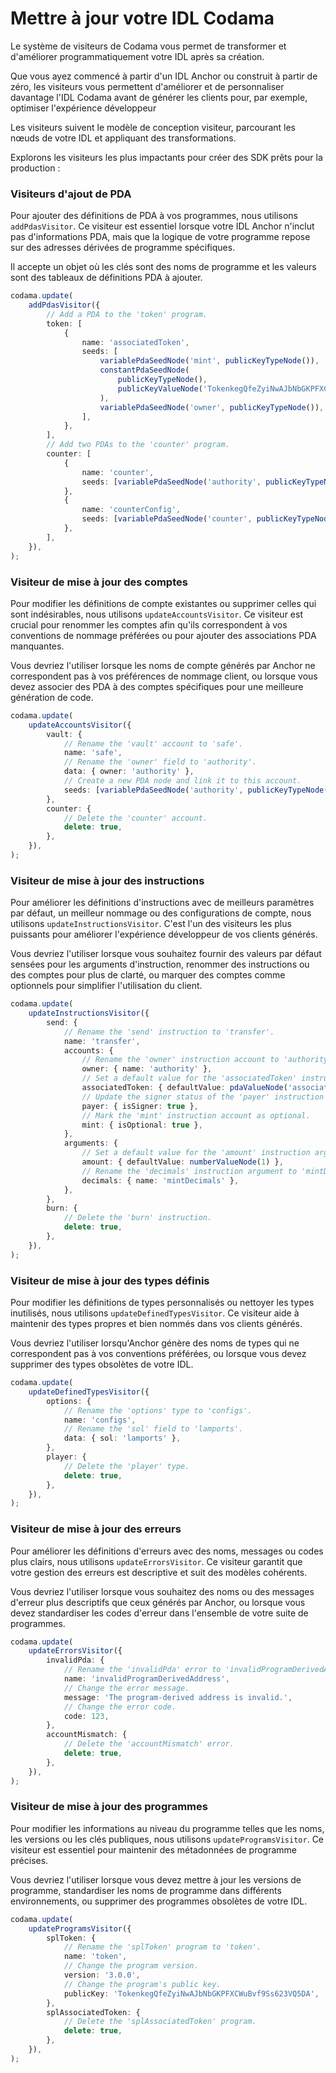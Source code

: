 
# Mettre à jour votre IDL Codama

Le système de visiteurs de Codama vous permet de transformer et d'améliorer programmatiquement votre IDL après sa création.

Que vous ayez commencé à partir d'un IDL Anchor ou construit à partir de zéro, les visiteurs vous permettent d'améliorer et de personnaliser davantage l'IDL Codama avant de générer les clients pour, par exemple, optimiser l'expérience développeur

<ArticleSection name="Visiteurs essentiels" id="essential-visitors" level="h2" />

Les visiteurs suivent le modèle de conception visiteur, parcourant les nœuds de votre IDL et appliquant des transformations.

Explorons les visiteurs les plus impactants pour créer des SDK prêts pour la production :

### Visiteurs d'ajout de PDA

Pour ajouter des définitions de PDA à vos programmes, nous utilisons `addPdasVisitor`. Ce visiteur est essentiel lorsque votre IDL Anchor n'inclut pas d'informations PDA, mais que la logique de votre programme repose sur des adresses dérivées de programme spécifiques.

Il accepte un objet où les clés sont des noms de programme et les valeurs sont des tableaux de définitions PDA à ajouter.

```ts
codama.update(
    addPdasVisitor({
        // Add a PDA to the 'token' program.
        token: [
            {
                name: 'associatedToken',
                seeds: [
                    variablePdaSeedNode('mint', publicKeyTypeNode()),
                    constantPdaSeedNode(
                        publicKeyTypeNode(),
                        publicKeyValueNode('TokenkegQfeZyiNwAJbNbGKPFXCWuBvf9Ss623VQ5DA'),
                    ),
                    variablePdaSeedNode('owner', publicKeyTypeNode()),
                ],
            },
        ],
        // Add two PDAs to the 'counter' program.
        counter: [
            {
                name: 'counter',
                seeds: [variablePdaSeedNode('authority', publicKeyTypeNode())],
            },
            {
                name: 'counterConfig',
                seeds: [variablePdaSeedNode('counter', publicKeyTypeNode())],
            },
        ],
    }),
);
```

### Visiteur de mise à jour des comptes

Pour modifier les définitions de compte existantes ou supprimer celles qui sont indésirables, nous utilisons `updateAccountsVisitor`. Ce visiteur est crucial pour renommer les comptes afin qu'ils correspondent à vos conventions de nommage préférées ou pour ajouter des associations PDA manquantes.

Vous devriez l'utiliser lorsque les noms de compte générés par Anchor ne correspondent pas à vos préférences de nommage client, ou lorsque vous devez associer des PDA à des comptes spécifiques pour une meilleure génération de code.

```ts
codama.update(
    updateAccountsVisitor({
        vault: {
            // Rename the 'vault' account to 'safe'.
            name: 'safe',
            // Rename the 'owner' field to 'authority'.
            data: { owner: 'authority' },
            // Create a new PDA node and link it to this account.
            seeds: [variablePdaSeedNode('authority', publicKeyTypeNode())],
        },
        counter: {
            // Delete the 'counter' account.
            delete: true,
        },
    }),
);
```

### Visiteur de mise à jour des instructions

Pour améliorer les définitions d'instructions avec de meilleurs paramètres par défaut, un meilleur nommage ou des configurations de compte, nous utilisons `updateInstructionsVisitor`. C'est l'un des visiteurs les plus puissants pour améliorer l'expérience développeur de vos clients générés.

Vous devriez l'utiliser lorsque vous souhaitez fournir des valeurs par défaut sensées pour les arguments d'instruction, renommer des instructions ou des comptes pour plus de clarté, ou marquer des comptes comme optionnels pour simplifier l'utilisation du client.

```ts
codama.update(
    updateInstructionsVisitor({
        send: {
            // Rename the 'send' instruction to 'transfer'.
            name: 'transfer',
            accounts: {
                // Rename the 'owner' instruction account to 'authority'.
                owner: { name: 'authority' },
                // Set a default value for the 'associatedToken' instruction account.
                associatedToken: { defaultValue: pdaValueNode('associatedToken') },
                // Update the signer status of the 'payer' instruction account to `true`.
                payer: { isSigner: true },
                // Mark the 'mint' instruction account as optional.
                mint: { isOptional: true },
            },
            arguments: {
                // Set a default value for the 'amount' instruction argument to 1.
                amount: { defaultValue: numberValueNode(1) },
                // Rename the 'decimals' instruction argument to 'mintDecimals'.
                decimals: { name: 'mintDecimals' },
            },
        },
        burn: {
            // Delete the 'burn' instruction.
            delete: true,
        },
    }),
);
```

### Visiteur de mise à jour des types définis

Pour modifier les définitions de types personnalisés ou nettoyer les types inutilisés, nous utilisons `updateDefinedTypesVisitor`. Ce visiteur aide à maintenir des types propres et bien nommés dans vos clients générés.

Vous devriez l'utiliser lorsqu'Anchor génère des noms de types qui ne correspondent pas à vos conventions préférées, ou lorsque vous devez supprimer des types obsolètes de votre IDL.

```ts
codama.update(
    updateDefinedTypesVisitor({
        options: {
            // Rename the 'options' type to 'configs'.
            name: 'configs',
            // Rename the 'sol' field to 'lamports'.
            data: { sol: 'lamports' },
        },
        player: {
            // Delete the 'player' type.
            delete: true,
        },
    }),
);
```

### Visiteur de mise à jour des erreurs

Pour améliorer les définitions d'erreurs avec des noms, messages ou codes plus clairs, nous utilisons `updateErrorsVisitor`. Ce visiteur garantit que votre gestion des erreurs est descriptive et suit des modèles cohérents.

Vous devriez l'utiliser lorsque vous souhaitez des noms ou des messages d'erreur plus descriptifs que ceux générés par Anchor, ou lorsque vous devez standardiser les codes d'erreur dans l'ensemble de votre suite de programmes.

```ts
codama.update(
    updateErrorsVisitor({
        invalidPda: {
            // Rename the 'invalidPda' error to 'invalidProgramDerivedAddress'.
            name: 'invalidProgramDerivedAddress',
            // Change the error message.
            message: 'The program-derived address is invalid.',
            // Change the error code.
            code: 123,
        },
        accountMismatch: {
            // Delete the 'accountMismatch' error.
            delete: true,
        },
    }),
);
```

### Visiteur de mise à jour des programmes

Pour modifier les informations au niveau du programme telles que les noms, les versions ou les clés publiques, nous utilisons `updateProgramsVisitor`. Ce visiteur est essentiel pour maintenir des métadonnées de programme précises.

Vous devriez l'utiliser lorsque vous devez mettre à jour les versions de programme, standardiser les noms de programme dans différents environnements, ou supprimer des programmes obsolètes de votre IDL.

```ts
codama.update(
    updateProgramsVisitor({
        splToken: {
            // Rename the 'splToken' program to 'token'.
            name: 'token',
            // Change the program version.
            version: '3.0.0',
            // Change the program's public key.
            publicKey: 'TokenkegQfeZyiNwAJbNbGKPFXCWuBvf9Ss623VQ5DA',
        },
        splAssociatedToken: {
            // Delete the 'splAssociatedToken' program.
            delete: true,
        },
    }),
);
```